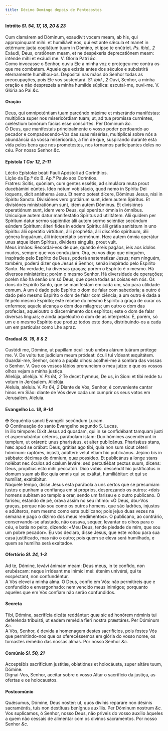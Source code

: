 ```yaml
---
title: Décimo Domingo depois de Pentecostes
---
```



<h4 class="text-center">Intróito <em>Sl. 54, 17, 18, 20 & 23</em></h4>
<div class="container-fluid">
<div class="row">
<div class="col-6 dropcaps text-justify">
Cum clamárem ad Dóminum, exaudívit vocem meam, ab his, qui appropínquant mihi: et humiliávit eos, qui est ante sǽcula et manet in ætérnum: jacta cogitátum tuum in Dómino, et ipse te enútriet. <em>Ps. ibid., 2</em> Exáudi, Deus, oratiónem meam, et ne despéxeris deprecatiónem meam: inténde mihi et exáudi me.
V. Gloria Patri <em>&c.</em>
</div>
<div class="col-6 dropcaps text-justify">
Como invocasse o Senhor, ouviu Ele a minha voz e protegeu-me contra os que me combatem. Aquele que existia antes dos séculos e subsistirá eternamente humilhou-os. Depositai nas mãos do Senhor todas as preocupações, pois Ele vos sustentará. <em>Sl. ibid., 2</em> Ouvi, Senhor, a minha oração e não desprezeis a minha humilde súplica: escutai-me, ouvi-me.
V. Glória ao Pai <em>&c.</em>
</div>
</div>
</div>

<h4 class="text-center">Oração</h4>
<div class="container-fluid">
<div class="row">
<div class="col-6 dropcaps text-justify">
Deus, qui omnipoténtiam tuam parcéndo máxime et miserándo maniféstas: multíplica super nos misericórdiam tuam; ut, ad tua promíssa curréntes, cœléstium bonórum fácias esse consórtes. Per Dóminum <em>&c.</em>
</div>
<div class="col-6 dropcaps text-justify">
Ó Deus, que manifestais principalmente o vosso poder perdoando ao pecador e compadecendo-Vos das suas misérias, multiplicai sobre nós a abundância da vossa misericórdia, a fim de que, suspirando durante esta vida pelos bens que nos prometestes, nos tornamos participantes deles no céu. Por nosso Senhor <em>&c.</em>
</div>
</div>
</div>

<h4 class="text-center">Epístola <em>1 Cor 12, 2-11</em></h4>
<div class="container-fluid">
<div class="row">
<div class="col-6 text-justify">
Léctio Epístolæ beáti Pauli Apóstoli ad Corínthios.
</div>
<div class="col-6 text-justify">
Lição da Ep.ª do B. Ap.º Paulo aos Coríntios.
</div>
<div class="col-6 dropcaps text-justify">
Fratres: Scitis, quóniam, cum gentes essétis, ad simulácra muta prout ducebámini eúntes. Ideo notum vobisfacio, quod nemo in Spíritu Dei loquens, dicit anáthema Jesu. Et nemo potest dícere, Dóminus Jesus, nisi in Spíritu Sancto. Divisiónes vero gratiárum sunt, idem autem Spíritus. Et divisiónes ministratiónum sunt, idem autem Dóminus. Et divisiónes operatiónum sunt, idem vero Deus, qui operátur ómnia in ómnibus. Unicuíque autem datur manifestátio Spíritus ad utilitátem. Alii quidem per Spíritum datur sermo sapiéntiæ álii autem sermo sciéntiæ secúndum eúndem Spíritum: álteri fides in eódem Spíritu: álii grátia sanitátum in uno Spíritu: álii operátio virtútum, álii prophétia, álii discrétio spirítuum, álii génera linguárum, álii interpretátio sermónum. Hæc autem ómnia operátur unus atque idem Spíritus, dívidens síngulis, prout vult.
</div>
<div class="col-6 dropcaps text-justify">
Meus irmãos: Recordai-vos de que, quando éreis pagãos, íeis aos ídolos mudos, sempre que vos conduziam. Ora, eu vos digo que ninguém, inspirado pelo Espírito de Deus, poderá anatematizar Jesus; nem ninguém, também, poderá dizer que Jesus é Senhor, senão inspirado pelo Espírito Santo. Na verdade, há diversas graças; porém o Espírito é o mesmo. Há diversos ministérios; porém o mesmo Senhor. Há diversidade de operações; porém não há senão um só Deus, que opera todas as coisas em nós. Os dons do Espírito Santo, que se manifestam em cada um, são para utilidade comum. A um é dado pelo Espírito o dom de falar com sabedoria; a outro é dado pelo mesmo Espírito o dom de falar com ciência; a um outro é dada a fé pelo mesmo Espírito; este recebe do mesmo Espírito a graça de curar os enfermos; aquele alcança o dom dos milagres; um outro o dom das profecias, aqueloutro o discernimento dos espíritos; este o dom de falar diversas línguas; e ainda aqueloutro o dom de as interpretar. É, porém, só um e o mesmo Espírito que produz todos este dons, distribuindo-os a cada um em particular como Lhe apraz.
</div>
</div>
</div>

<h4 class="text-center">Gradual <em>Sl. 16, 8 & 2</em></h4>
<div class="container-fluid">
<div class="row">
<div class="col-6 dropcaps text-justify">
Custódi me, Dómine, ut pupíllam óculi: sub umbra alárum tuárum prótege me. V. De vultu tuo judícium meum pródeat: óculi tui vídeant æquitátem.
</div>
<div class="col-6 dropcaps text-justify">
Guardai-me, Senhor, como a pupila olhos: acolhei-me à sombra das vossas o Senhor. V. Que os vossos lábios pronunciem o meu juízo: e que os vossos olhos vejam a minha justiça.
</div>
<div class="col-6 text-justify">
Allelúja, allelúja. V. <em>Ps 64, 2</em> Te decet hymnus, De us, in Sion: et tibi redde tu votum in Jerúsalem. Allelúja.
</div>
<div class="col-6 text-justify">
Aleluia, aleluia. V. <em>Ps 64, 2</em> Diante de Vós, Senhor, é conveniente cantar hinos em Sião: diante de Vós deve cada um cumprir os seus votos em Jerusalém. Aleluia.
</div>
</div>
</div>

<h4 class="text-center">Evangelho <em>Lc. 18, 9-14</em></h4>
<div class="container-fluid">
<div class="row">
<div class="col-6 text-justify">
<span class="text-danger">&#10016;</span> Sequéntia sancti Evangélii secúndum Lucam.
</div>
<div class="col-6 text-justify">
<span class="text-danger">&#10016;</span> Continuação do santo Evangelho segundo S. Lucas.
</div>
<div class="col-6 dropcaps text-justify">
In illo témpore: Dixit Jesus ad quosdam, qui in se confidébant tamquam justi et aspernabántur céteros, parábolam istam: Duo hómines ascendérunt in templum, ut orárent: unus pharisǽus, et alter publicánus. Pharisǽus stans, hæc apud se orábat: Deus, grátias ago tibi, quia non sum sicut céteri hóminum: raptóres, injústi, adúlteri: velut étiam hic publicánus. Jejúno bis in sábbato: décimas do ómnium, quæ possídeo. Et publicánus a longe stans nolébat nec óculos ad cœlum leváre: sed percutiébat pectus suum, dicens: Deus, propítius esto mihi peccatóri. Dico vobis: descéndit hic justificátus in domum suam ab illo: quia omnis qui se exáltat, humiliábitur: et qui se humíliat, exaltábitur.
</div>
<div class="col-6 dropcaps text-justify">
Naquele tempo, disse Jesus esta parábola a uns certos que se presumiam justos e punham a confiança em si próprios, desprezando os outros: «dois homens subiram ao templo a orar, sendo um fariseu e o outro publicano. O fariseu, estando de pé, orava assim no seu íntimo: «Ő Deus, dou-Vos graças, porque não sou como os outros homens, que são ladrões, injustos e adúlteros, nem mesmo como este publicano; pois jejuo duas vezes na semana e pago o dízimo dos meus rendimentos». O publicano, ao contrário, conservando-se afastado, não ousava, sequer, levantar os olhos para o céu, e batia no peito, dizendo: «Meu Deus, tende piedade de mim, que sou um pobre pecador». Eu vos declaro, disse Jesus, que este voltou para sua casa justificado, mas não o outro; pois quem se eleva será humilhado, e quem se humilha será exaltado».
</div>
</div>
</div>

<h4 class="text-center">Ofertório <em>Sl. 24, 1-3</em></h4>
<div class="container-fluid">
<div class="row">
<div class="col-6 dropcaps text-justify">
Ad te, Dómine, levávi ánimam meam: Deus meus, in te confído, non erubéscam: neque irrídeant me inimíci mei: étenim univérsi, qui te exspéctant, non confundéntur.
</div>
<div class="col-6 dropcaps text-justify">
A Vós elevei a minha alma. O Deus, confio em Vós: não permitireis que e confundido e envergonhado: nem vencido meus inimigos; porquanto aqueles que em Vós confiam não serão confundidos.
</div>
</div>
</div>

<h4 class="text-center">Secreta</h4>
<div class="container-fluid">
<div class="row">
<div class="col-6 dropcaps text-justify">
Tibi, Dómine, sacrifícia dicáta reddántur: quæ sic ad honórem nóminis tui deferénda tribuísti, ut eadem remédia fíeri nostra præstáres. Per Dóminum <em>&c.</em>
</div>
<div class="col-6 dropcaps text-justify">
A Vós, Senhor, é devida a homenagem destes sacrifícios, pois fostes Vós que permitindo-nos que os oferecêssemos em glória do vosso nome, os tornastes remédio das nossas almas. Por nosso Senhor <em>&c.</em>
</div>
</div>
</div>

<h4 class="text-center">Comúnio <em>Sl. 50, 21</em></h4>
<div class="container-fluid">
<div class="row">
<div class="col-6 dropcaps text-justify">
Acceptábis sacrificium justítiæ, oblatiónes et holocáusta, super altáre tuum, Dómine.
</div>
<div class="col-6 dropcaps text-justify">
Dignai-Vos, Senhor, aceitar sobre o vosso Altar o sacrifício da justiça, as ofertas e os holocaustos.
</div>
</div>
</div>

<h4 class="text-center">Postcomúnio</h4>
<div class="container-fluid">
<div class="row">
<div class="col-6 dropcaps text-justify">
Quǽsumus, Dómine, Deus noster: ut, quos divínis reparáre non désinis sacraméntis, tuis non destítuas benígnus auxíliis. Per Dóminum nostrum <em>&c.</em>
</div>
<div class="col-6 dropcaps text-justify">
Vos suplicamos, ó Senhor, nosso Deus, não priveis do vosso auxílio àqueles a quem não cessais de alimentar com os divinos sacramentos. Por nosso Senhor <em>&c.</em>
</div>
</div>
</div>
